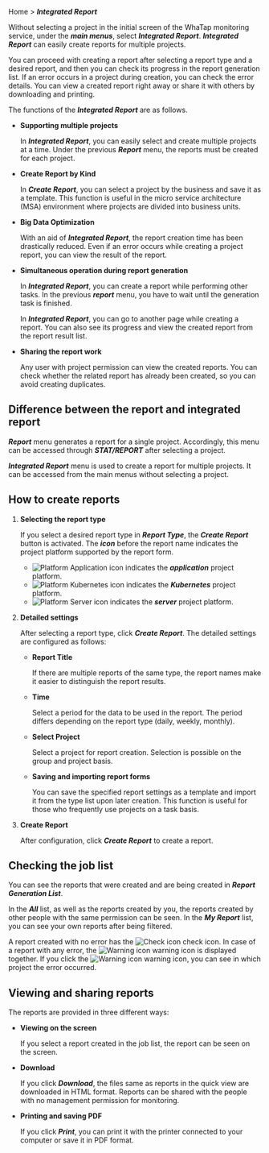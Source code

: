 Home > **_Integrated Report_**

Without selecting a project in the initial screen of the WhaTap monitoring service, under the **_main menus_**, select **_Integrated Report_**. **_Integrated Report_** can easily create reports for multiple projects. 

You can proceed with creating a report after selecting a report type and a desired report, and then you can check its progress in the report generation list. If an error occurs in a project during creation, you can check the error details. You can view a created report right away or share it with others by downloading and printing.

<ImgLang img='integration_report_01.png' />

The functions of the **_Integrated Report_** are as follows.

-   **Supporting multiple projects**

    In **_Integrated Report_**, you can easily select and create multiple projects at a time. Under the previous **_Report_** menu, the reports must be created for each project. 

-   **Create Report by Kind**

    In **_Create Report_**, you can select a project by the business and save it as a template. This function is useful in the micro service architecture (MSA) environment where projects are divided into business units.

-   **Big Data Optimization**

    With an aid of **_Integrated Report_**, the report creation time has been drastically reduced. Even if an error occurs while creating a project report, you can view the result of the report.

-   **Simultaneous operation during report generation**

    In **_Integrated Report_**, you can create a report while performing other tasks. In the previous **_report_** menu, you have to wait until the generation task is finished.

    In **_Integrated Report_**, you can go to another page while creating a report. You can also see its progress and view the created report from the report result list. 

-   **Sharing the report work**

    Any user with project permission can view the created reports. You can check whether the related report has already been created, so you can avoid creating duplicates.

## Difference between the report and integrated report

**_Report_** menu generates a report for a single project. Accordingly, this menu can be accessed through **_STAT/REPORT_** after selecting a project.

**_Integrated Report_** menu is used to create a report for multiple projects. It can be accessed from the main menus without selecting a project.

## How to create reports

1.  **Selecting the report type**  

    <ImgLang img='integration_report_02.png' />

    If you select a desired report type in **_Report Type_**, the **_Create Report_** button is activated. The **_icon_** before the report name indicates the project platform supported by the report form.  

    -   ![Platform Application icon](/img/platform-application.svg) indicates the **_application_** project platform.
    -   ![Platform Kubernetes icon](/img/platform-kubernetes.svg) indicates the **_Kubernetes_** project platform.
    -   ![Platform Server icon](/img/platform-server.svg) indicates the **_server_** project platform.  

    <!-- 프로젝트 플랫폼 아이콘 안내는 ~~다음 설명서~~를 참조하세요. -->

    <!-- 아이콘 안내 필요?? 디테일 써머리 인클루드, 노트, 혹은 페이지 링크 활용-->

2.  **Detailed settings**  

    <ImgLang img='master_report.png' />

    After selecting a report type, click **_Create Report_**. The detailed settings are configured as follows:

    -   **Report Title**

        If there are multiple reports of the same type, the report names make it easier to distinguish the report results.

    -   **Time**

        Select a period for the data to be used in the report. The period differs depending on the report type (daily, weekly, monthly).  

    -   **Select Project**

        Select a project for report creation. Selection is possible on the group and project basis.  

    -   **Saving and importing report forms**

        You can save the specified report settings as a template and import it from the type list upon later creation. This function is useful for those who frequently use projects on a task basis.

3.  **Create Report**

    After configuration, click **_Create Report_** to create a report.

## Checking the job list

<ImgLang img='integration_report_03.png' />

You can see the reports that were created and are being created in **_Report Generation List_**. 

In the **_All_** list, as well as the reports created by you, the reports created by other people with the same permission can be seen. In the **_My Report_** list, you can see your own reports after being filtered.

A report created with no error has the <span class='woer'>![Check icon](/img/ic-check-bl.svg) check</span> icon. In case of a report with any error, the <span class='wer'>![Warning icon](/img/ic-warning-org.svg) warning</span> icon is displayed together. If you click the <span class='wer'>![Warning icon](/img/ic-warning-org.svg) warning</span> icon, you can see in which project the error occurred.

## Viewing and sharing reports

<ImgLang img='integration_report_04.png' />

The reports are provided in three different ways:

-   **Viewing on the screen**

    If you select a report created in the job list, the report can be seen on the screen.

-   **Download**

    If you click **_Download_**, the files same as reports in the quick view are downloaded in HTML format. Reports can be shared with the people with no management permission for monitoring.

-   **Printing and saving PDF**

    If you click **_Print_**, you can print it with the printer connected to your computer or save it in PDF format.
